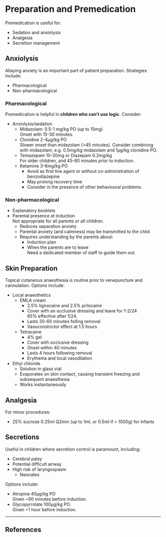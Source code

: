 # Preparation and Premedication

Premedication is useful for:

* Sedation and anxiolysis
* Analgesia
* Secretion management

## Anxiolysis

Allaying anxiety is an important part of patient preparation. Strategies include:

* Pharmacological
* Non-pharmacological

### Pharmacological

Premedication is helpful in **children who can't use logic**. Consider:

* Anxiolysis/sedation
	* Midazolam: 0.5-1 mg/kg PO (up to 15mg)  
	Onset with 15-30 minutes.
	* Clonidine 2-4μg/kg PO  
	Slower onset than midazolam (>45 minutes). Consider combining with midazolam; e.g. 0.5mg/kg midazolam and 1μg/kg clonidine PO.
	* Temazepam 10-20mg or Diazepam 0.2mg/kg  
	For older children, and 45-60 minutes prior to induction.
	* Ketamine 3-6mg/kg PO
		* Avoid as first line agent or without co-administration of benzodiazepine
		* May prolong recovery time
		* Consider in the presence of other behavioural problems

### Non-pharmacological

* Explanatory booklets
* Parental presence at induction  
Not appropriate for all parents or all children.
	* Reduces separation anxiety
	* Parental anxiety (and calmness) may be transmitted to the child
	* Requires understanding by the parents about:
		* Induction plan
		* When the parents are to leave  
		Need a dedicated member of staff to guide them out.

## Skin Preparation

Topical cutaneous anaesthesia is routine prior to venepuncture and cannulation. Options include:

* Local anaesthetics
	* EMLA cream
		* 2.5% lignocaine and 2.5% prilocaine
		* Cover with an occlusive dressing and leave for 1-2/24  
		65% effective after 1/24.
		* Lasts 30-60 minutes folling removal
		* Vasoconstrictor effect at 1.5 hours
	* Tetracaine
		* 4% gel
		* Cover with occlusive dressing
		* Onset within 40 minutes
		* Lasts 4 hours following removal
		* Erythema and local vasodilation
* Ethyl chloride
	* Solution in glass vial
	* Evaporates on skin contact, causing transient freezing and subsequent anaesthesia
	* Works instantaneously

## Analgesia

For minor procedures:

* 25% sucrose 0.25ml Q2min (up to 1ml, or 0.5ml if < 1500g) for infants

## Secretions

Useful in children where secretion control is paramount, including:

* Cerebral palsy
* Potential difficult airway
* High risk of laryngospasm
	* Neonates

Options include:

* Atropine 40μg/kg PO  
Given ~90 minutes before induction.
* Glycopyrrolate 100μg/kg PO.  
Given ~1 hour before induction.

---

## References

